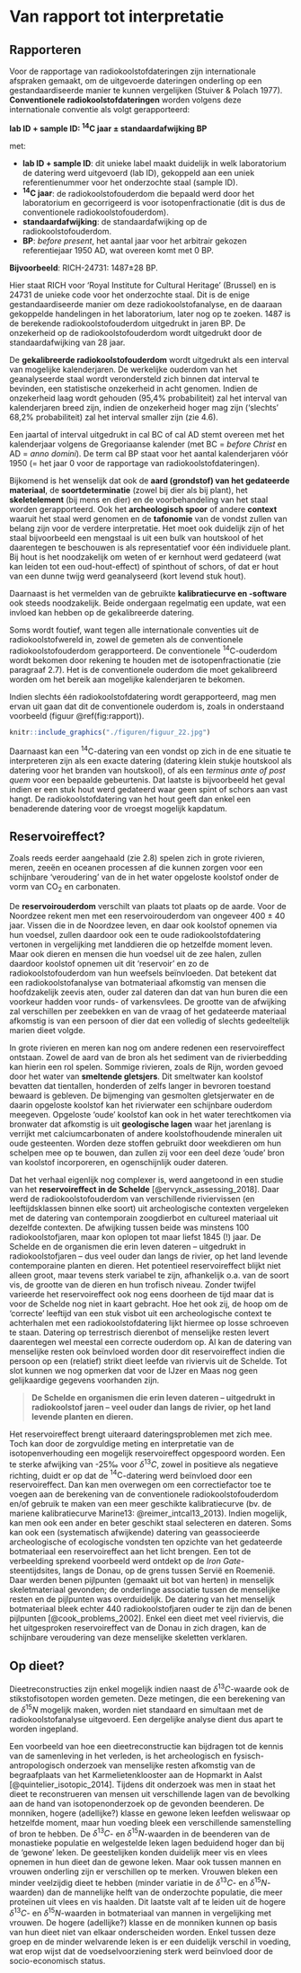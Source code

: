 # Van rapport tot interpretatie {#rapporteren}

## Rapporteren

Voor de rapportage van radiokoolstofdateringen zijn internationale afspraken gemaakt, om de uitgevoerde dateringen onderling op een gestandaardiseerde manier te kunnen vergelijken (Stuiver & Polach 1977). **Conventionele radiokoolstofdateringen** worden volgens deze internationale conventie als volgt gerapporteerd:

**lab ID + sample ID: ^14^C jaar ± standaardafwijking BP**

met:

  - **lab ID + sample ID**: dit unieke label maakt duidelijk in welk laboratorium de datering werd uitgevoerd (lab ID), gekoppeld aan een uniek referentienummer voor het onderzochte staal (sample ID).
  - **^14^C jaar**: de radiokoolstofouderdom die bepaald werd door het laboratorium en gecorrigeerd is voor isotopenfractionatie (dit is dus de conventionele radiokoolstofouderdom).
  - **standaardafwijking**: de standaardafwijking op de radiokoolstofouderdom.
  - **BP**: _before present_, het aantal jaar voor het arbitrair gekozen referentiejaar 1950 AD, wat overeen komt met 0 BP.

**Bijvoorbeeld**: RICH-24731: 1487±28 BP.

Hier staat RICH voor ‘Royal Institute for Cultural Heritage’ (Brussel) en is 24731 de unieke code voor het onderzochte staal. Dit is de enige gestandaardiseerde manier om deze radiokoolstofanalyse, en de daaraan gekoppelde handelingen in het laboratorium, later nog op te zoeken. 1487 is de berekende radiokoolstofouderdom uitgedrukt in jaren BP. De onzekerheid op de radiokoolstofouderdom wordt uitgedrukt door de standaardafwijking van 28 jaar.

De **gekalibreerde radiokoolstofouderdom** wordt uitgedrukt als een interval van mogelijke kalenderjaren. De werkelijke ouderdom van het geanalyseerde staal wordt verondersteld zich binnen dat interval te bevinden, een statistische onzekerheid in acht genomen. Indien de onzekerheid laag wordt gehouden (95,4% probabiliteit) zal het interval van kalenderjaren breed zijn, indien de onzekerheid hoger mag zijn (‘slechts’ 68,2% probabiliteit) zal het interval smaller zijn (zie 4.6).

Een jaartal of interval uitgedrukt in cal BC of cal AD stemt overeen met het kalenderjaar volgens de Gregoriaanse kalender (met BC = _before Christ_ en AD = _anno domini_). De term cal BP staat voor het aantal kalenderjaren vóór 1950 (= het jaar 0 voor de rapportage van radiokoolstofdateringen).

Bijkomend is het wenselijk dat ook de **aard (grondstof) van het gedateerde materiaal**, de **soortdeterminatie** (zowel bij dier als bij plant), het **skeletelement** (bij mens en dier) en de voorbehandeling van het staal worden gerapporteerd. Ook het **archeologisch spoor** of andere **context** waaruit het staal werd genomen en de **tafonomie** van de vondst zullen van belang zijn voor de verdere interpretatie. Het moet ook duidelijk zijn of het staal bijvoorbeeld een mengstaal is uit een bulk van houtskool of het daarentegen te beschouwen is als representatief voor één individuele plant. Bij hout is het noodzakelijk om weten of er kernhout werd gedateerd (wat kan leiden tot een oud-hout-effect) of spinthout of schors, of dat er hout van een dunne twijg werd geanalyseerd (kort levend stuk hout).

Daarnaast is het vermelden van de gebruikte **kalibratiecurve en -software** ook steeds noodzakelijk. Beide ondergaan regelmatig een update, wat een invloed kan hebben op de gekalibreerde datering.

Soms wordt foutief, want tegen alle internationale conventies uit de radiokoolstofwereld in, zowel de gemeten als de conventionele radiokoolstofouderdom gerapporteerd. De conventionele $\mathrm{^{14}C}$-ouderdom wordt bekomen door rekening te houden met de isotopenfractionatie (zie paragraaf 2.7). Het is de conventionele ouderdom die moet gekalibreerd worden om het bereik aan mogelijke kalenderjaren te bekomen.

Indien slechts één radiokoolstofdatering wordt gerapporteerd, mag men ervan uit gaan dat dit de conventionele ouderdom is, zoals in onderstaand voorbeeld (figuur \@ref(fig:rapport)).

```r

knitr::include_graphics("./figuren/figuur_22.jpg")

```


Daarnaast kan een $\mathrm{^{14}C}$-datering van een vondst op zich in de ene situatie te interpreteren zijn als een exacte datering (datering klein stukje houtskool als datering voor het branden van houtskool), of als een _terminus ante of post quem_ voor een bepaalde gebeurtenis. Dat laatste is bijvoorbeeld het geval indien er een stuk hout werd gedateerd waar geen spint of schors aan vast hangt. De radiokoolstofdatering van het hout geeft dan enkel een benaderende datering voor de vroegst mogelijk kapdatum.


## Reservoireffect?

Zoals reeds eerder aangehaald (zie 2.8) spelen zich in grote rivieren, meren, zeeën en oceanen processen af die kunnen zorgen voor een schijnbare ‘veroudering’ van de in het water opgeloste koolstof onder de vorm van $\mathrm{CO_2}$ en carbonaten.

De **reservoirouderdom** verschilt van plaats tot plaats op de aarde. Voor de Noordzee rekent men met een reservoirouderdom van ongeveer 400 ± 40 jaar. Vissen die in de Noordzee leven, en daar ook koolstof opnemen via hun voedsel, zullen daardoor ook een te oude radiokoolstofdatering vertonen in vergelijking met landdieren die op hetzelfde moment leven. Maar ook dieren en mensen die hun voedsel uit de zee halen, zullen daardoor koolstof opnemen uit dit ‘reservoir’ en zo de radiokoolstofouderdom van hun weefsels beïnvloeden. Dat betekent dat een radiokoolstofanalyse van botmateriaal afkomstig van mensen die hoofdzakelijk zeevis aten, ouder zal dateren dan dat van hun buren die een voorkeur hadden voor runds- of varkensvlees. De grootte van de afwijking zal verschillen per zeebekken en van de vraag of het gedateerde materiaal afkomstig is van een persoon of dier dat een volledig of slechts gedeeltelijk marien dieet volgde.

In grote rivieren en meren kan nog om andere redenen een reservoireffect ontstaan. Zowel de aard van de bron als het sediment van de rivierbedding kan hierin een rol spelen. Sommige rivieren, zoals de Rijn, worden gevoed door het water van **smeltende gletsjers**. Dit smeltwater kan koolstof bevatten dat tientallen, honderden of zelfs langer in bevroren toestand bewaard is gebleven. De bijmenging van gesmolten gletsjerwater en de daarin opgeloste koolstof kan het rivierwater een schijnbare ouderdom meegeven. Opgeloste ‘oude’ koolstof kan ook in het water terechtkomen via bronwater dat afkomstig is uit **geologische lagen** waar het jarenlang is verrijkt met calciumcarbonaten of andere koolstofhoudende mineralen uit oude gesteenten. Worden deze stoffen gebruikt door weekdieren om hun schelpen mee op te bouwen, dan zullen zij voor een deel deze ‘oude’ bron van koolstof incorporeren, en ogenschijnlijk ouder dateren.

Dat het verhaal eigenlijk nog complexer is, werd aangetoond in een studie van het **reservoireffect in de Schelde** [@ervynck_assessing_2018]. Daar werd de radiokoolstofouderdom van verschillende riviervissen (en leeftijdsklassen binnen elke soort) uit archeologische contexten vergeleken met de datering van contemporain zoogdierbot en cultureel materiaal uit dezelfde contexten. De afwijking tussen beide was minstens 100 radiokoolstofjaren, maar kon oplopen tot maar liefst 1845 (!) jaar. De Schelde en de organismen die erin leven dateren – uitgedrukt in radiokoolstofjaren – dus veel ouder dan langs de rivier, op het land levende contemporaine planten en dieren. Het potentieel reservoireffect blijkt niet alleen groot, maar tevens sterk variabel te zijn, afhankelijk o.a. van de soort vis, de grootte van de dieren en hun trofisch niveau. Zonder twijfel varieerde het reservoireffect ook nog eens doorheen de tijd maar dat is voor de Schelde nog niet in kaart gebracht. Hoe het ook zij, de hoop om de ‘correcte’ leeftijd van een stuk visbot uit een archeologische context te achterhalen met een radiokoolstofdatering lijkt hiermee op losse schroeven te staan. Datering op terrestrisch dierenbot of menselijke resten levert daarentegen wel meestal een correcte ouderdom op. Al kan de datering van menselijke resten ook beïnvloed worden door dit reservoireffect indien die persoon op een (relatief) strikt dieet leefde van riviervis uit de Schelde. Tot slot kunnen we nog opmerken dat voor de IJzer en Maas nog geen gelijkaardige gegevens voorhanden zijn.

>
>**De Schelde en organismen die erin leven dateren – uitgedrukt in radiokoolstof jaren – veel ouder dan langs de rivier, op het land levende planten en dieren.**
>


Het reservoireffect brengt uiteraard dateringsproblemen met zich mee. Toch kan door de zorgvuldige meting en interpretatie van de isotopenverhouding een mogelijk reservoireffect opgespoord worden. Een te sterke afwijking van -25‰ voor $\delta^{13}C$, zowel in positieve als negatieve richting, duidt er op dat de $\mathrm{^{14}C}$-datering werd beïnvloed door een reservoireffect. Dan kan men overwegen om een correctiefactor toe te voegen aan de berekening van de conventionele radiokoolstofouderdom en/of gebruik te maken van een meer geschikte kalibratiecurve (bv. de mariene kalibratiecurve Marine13: @reimer_intcal13_2013). Indien mogelijk, kan men ook een ander en beter geschikt staal selecteren en dateren. Soms kan ook een (systematisch afwijkende) datering van geassocieerde archeologische of ecologische vondsten ten opzichte van het gedateerde botmateriaal een reservoireffect aan het licht brengen. Een tot de verbeelding sprekend voorbeeld werd ontdekt op de _Iron Gate_-steentijdsites, langs de Donau, op de grens tussen Servië en Roemenië. Daar werden benen pijlpunten (gemaakt uit bot van herten) in menselijk skeletmateriaal gevonden; de onderlinge associatie tussen de menselijke resten en de pijlpunten was overduidelijk. De datering van het menselijk botmateriaal bleek echter 440 radiokoolstofjaren ouder te zijn dan de benen pijlpunten [@cook_problems_2002]. Enkel een dieet met veel riviervis, die het uitgesproken reservoireffect van de Donau in zich dragen, kan de schijnbare veroudering van deze menselijke skeletten verklaren.


## Op dieet?

Dieetreconstructies zijn enkel mogelijk indien naast de $\delta^{13}C$-waarde ook de stikstofisotopen worden gemeten. Deze metingen, die een berekening van de $\delta^{15}N$ mogelijk maken, worden niet standaard en simultaan met de radiokoolstofanalyse uitgevoerd. Een dergelijke analyse dient dus apart te worden ingepland.

Een voorbeeld van hoe een dieetreconstructie kan bijdragen tot de kennis van de samenleving in het verleden, is het archeologisch en fysisch-antropologisch onderzoek van menselijke resten afkomstig van de begraafplaats van het Karmelietenklooster aan de Hopmarkt in Aalst [@quintelier_isotopic_2014]. Tijdens dit onderzoek was men in staat het dieet te reconstrueren van mensen uit verschillende lagen van de bevolking aan de hand van isotopenonderzoek op de gevonden beenderen. De monniken, hogere (adellijke?) klasse en gewone leken leefden weliswaar op hetzelfde moment, maar hun voeding bleek een verschillende samenstelling of bron te hebben. De $\delta^{13}C$- en $\delta^{15}N$-waarden in de beenderen van de monastieke populatie en welgestelde leken lagen beduidend hoger dan bij de ‘gewone’ leken. De geestelijken konden duidelijk meer vis en vlees opnemen in hun dieet dan de gewone leken. Maar ook tussen mannen en vrouwen onderling zijn er verschillen op te merken. Vrouwen bleken een minder veelzijdig dieet te hebben (minder variatie in de $\delta^{13}C$- en $\delta^{15}N$-waarden) dan de mannelijke helft van de onderzochte populatie, die meer proteïnen uit vlees en vis haalden. Dit laatste valt af te leiden uit de hogere $\delta^{13}C$- en $\delta^{15}N$-waarden in botmateriaal van mannen in vergelijking met vrouwen. De hogere (adellijke?) klasse en de monniken kunnen op basis van hun dieet niet van elkaar onderscheiden worden. Enkel tussen deze groep en de minder welvarende leken is er een duidelijk verschil in voeding, wat erop wijst dat de voedselvoorziening sterk werd beïnvloed door de socio-economisch status.


